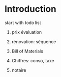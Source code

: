 # Introduction

start with todo list

1.  prix évaluation

2.  rénovation: séquence

3.  Bill of Materials

4.  Chiffres: conso, taxe

5.  notaire
